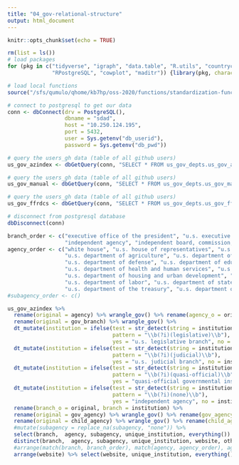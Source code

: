 ```yaml
---
title: "04_gov-relational-structure"
output: html_document
---
```


```r
knitr::opts_chunk$set(echo = TRUE)
```

```r
rm(list = ls())
# load packages 
for (pkg in c("tidyverse", "igraph", "data.table", "R.utils", "countrycode", 
              "RPostgreSQL", "cowplot", "maditr")) {library(pkg, character.only = TRUE)}

# load local functions 
source("/sfs/qumulo/qhome/kb7hp/oss-2020/functions/standardization-functions.R")

# connect to postgresql to get our data
conn <- dbConnect(drv = PostgreSQL(), 
                  dbname = "sdad", 
                  host = "10.250.124.195", 
                  port = 5432, 
                  user = Sys.getenv("db_userid"), 
                  password = Sys.getenv("db_pwd"))

# query the users_gh data (table of all github users) 
us_gov_azindex <- dbGetQuery(conn, "SELECT * FROM us_gov_depts.us_gov_azindex_clean")

# query the users_gh data (table of all github users) 
us_gov_manual <- dbGetQuery(conn, "SELECT * FROM us_gov_depts.us_gov_manual")

# query the users_gh data (table of all github users) 
us_gov_ffrdcs <- dbGetQuery(conn, "SELECT * FROM us_gov_depts.us_gov_ffrdcs")

# disconnect from postgresql database 
dbDisconnect(conn)

```

```r
branch_order <- c("executive office of the president", "u.s. executive branch", "u.s. legislative branch", "u.s. judicial branch", 
                  "independent agency", "independent board, commission, committee", "quasi-official governmental institution", "none")
agency_order <- c("white house", "u.s. house of representatives", "u.s. senate", "supreme court of the u.s.",
                  "u.s. department of agriculture", "u.s. department of commerce", 
                  "u.s. department of defense", "u.s. department of education", "u.s. department of energy",
                  "u.s. department of health and human services", "u.s. department of homeland security",
                  "u.s. department of housing and urban development", "u.s. department of justice",
                  "u.s. department of labor", "u.s. department of state", "u.s. department of the interior",
                  "u.s. department of the treasury", "u.s. department of transportation", "u.s. department of veterans affairs")
#subagency_order <- c()

us_gov_azindex %>% 
  rename(original = agency) %>% wrangle_gov() %>% rename(agency_o = original, unique_institution = institution) %>% 
  rename(original = gov_branch) %>% wrangle_gov() %>% 
  dt_mutate(institution = ifelse(test = str_detect(string = institution, 
                                 pattern = "\\b(?i)(legislative)\\b"), 
                                 yes = "u.s. legislative branch", no = institution)) %>%
  dt_mutate(institution = ifelse(test = str_detect(string = institution, 
                                 pattern = "\\b(?i)(judicial)\\b"), 
                                 yes = "u.s. judicial branch", no = institution)) %>%
  dt_mutate(institution = ifelse(test = str_detect(string = institution, 
                                 pattern = "\\b(?i)(quasi-official)\\b"), 
                                 yes = "quasi-official governmental institution", no = institution)) %>%
  dt_mutate(institution = ifelse(test = str_detect(string = institution, 
                                 pattern = "\\b(?i)(none)\\b"), 
                                 yes = "independent agency", no = institution)) %>%
  rename(branch_o = original, branch = institution) %>% 
  rename(original = gov_agency) %>% wrangle_gov() %>% rename(gov_agency_o = original, agency = institution) %>% 
  rename(original = child_agency) %>% wrangle_gov() %>% rename(child_agency_o = original, subagency = institution) %>% 
  #mutate(subagency = replace_na(subagency, "none")) %>% 
  select(branch,  agency, subagency, unique_institution, everything()) %>% 
  distinct(branch,  agency, subagency, unique_institution, website, other_website) %>%
  #arrange(match(branch, branch_order), match(agency, agency_order), agency, subagency) 
  arrange(website) %>% select(website, unique_institution, everything())
```














